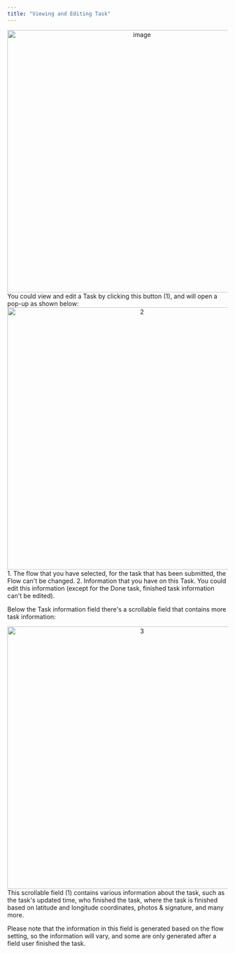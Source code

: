 ```yaml
---
title: "Viewing and Editing Task"
---
```


<div align="center">
  <img src="https://t3837933.p.clickup-attachments.com/t3837933/de6ae67a-75e4-4c35-bba0-bf79ca7df188/image.png" alt="image" width="600" />
</div> 
You could view and edit a Task by clicking this button (1), and will open a pop-up as shown below:

<div align="center">
  <img src="https://t3837933.p.clickup-attachments.com/t3837933/b81e96d3-c33b-490f-9118-f769715d6cf9/2.png" alt="2" width="600" />
</div> 
1. The flow that you have selected, for the task that has been submitted, the Flow can't be changed. 
2. Information that you have on this Task. You could edit this information (except for the Done task, finished task information can't be edited).

Below the Task information field there's a scrollable field that contains more task information:

<div align="center">
  <img src="https://t3837933.p.clickup-attachments.com/t3837933/3b609072-3547-4c45-9953-10fae7ab7ec9/3.png" alt="3" width="600" />
</div> 
This scrollable field (1) contains various information about the task, such as the task's updated time, who finished the task, where the task is finished based on latitude and longitude coordinates, photos & signature, and many more.

Please note that the information in this field is generated based on the flow setting, so the information will vary, and some are only generated after a field user finished the task.